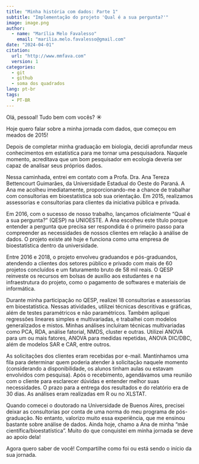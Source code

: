 ```yaml
---
title: "Minha história com dados: Parte 1"
subtitle: "Implementação do projeto 'Qual é a sua pergunta?'"
image: image.png
author:
  - name: "Marília Melo Favalesso"
    email: "marilia.melo.favalesso@gmail.com"
date: "2024-04-01"
citation: 
  url: "http://www.mmfava.com"
  version: 1
categories:
  - git
  - github
  - soma dos quadrados
lang: pt-br
tags: 
  - PT-BR
---
```


Olá, pessoal! Tudo bem com vocês? ☀

Hoje quero falar sobre a minha jornada com dados, que começou em meados de 2015!

Depois de completar minha graduação em biologia, decidi aprofundar meus conhecimentos em estatística para me tornar uma pesquisadora. Naquele momento, acreditava que um bom pesquisador em ecologia deveria ser capaz de analisar seus próprios dados.

Nessa caminhada, entrei em contato com a Profa. Dra. Ana Tereza Bettencourt Guimarães, da Universidade Estadual do Oeste do Paraná. A Ana me acolheu imediatamente, proporcionando-me a chance de trabalhar com consultorias em bioestatística sob sua orientação. Em 2015, realizamos assessorias e consultorias para clientes da iniciativa pública e privada.

Em 2016, com o sucesso de nosso trabalho, lançamos oficialmente "Qual é a sua pergunta?" (QESP) na UNIOESTE. A Ana escolheu este título porque entender a pergunta que precisa ser respondida é o primeiro passo para compreender as necessidades de nossos clientes em relação à análise de dados. O projeto existe até hoje e funciona como uma empresa de bioestatística dentro da universidade. 

Entre 2016 e 2018, o projeto envolveu graduandos e pós-graduandos, atendendo a clientes dos setores público e privado com mais de 60 projetos concluídos e um faturamento bruto de 58 mil reais. O QESP reinveste os recursos em bolsas de auxílio aos estudantes e na infraestrutura do projeto, como o pagamento de softwares e materiais de informática.

Durante minha participação no QESP, realizei 18 consultorias e assessorias em bioestatística. Nessas atividades, utilizei técnicas descritivas e gráficas, além de testes paramétricos e não paramétricos. Também apliquei regressões lineares simples e multivariadas, e trabalhei com modelos generalizados e mistos. Minhas análises incluíram técnicas multivariadas como PCA, RDA, análise fatorial, NMDS, cluster e outras. Utilizei ANOVA para um ou mais fatores, ANOVA para medidas repetidas, ANOVA DIC/DBC, além de modelos SAR e CAR, entre outros. 

As solicitações dos clientes eram recebidas por e-mail. Mantínhamos uma fila para determinar quem poderia atender à solicitação naquele momento (considerando a disponibilidade, os alunos tinham aulas ou estavam envolvidos com pesquisa). Após o recebimento, agendávamos uma reunião com o cliente para esclarecer dúvidas e entender melhor suas necessidades. O prazo para a entrega dos resultados e do relatório era de 30 dias. As análises eram realizadas em R ou no XLSTAT. 

Quando comecei o doutorado na Universidade de Buenos Aires, precisei deixar as consultorias por conta de uma norma do meu programa de pós-graduação. No entanto, valorizo muito essa experiência, que me ensinou bastante sobre análise de dados. Ainda hoje, chamo a Ana de minha "mãe científica/bioestatística". Muito do que conquistei em minha jornada se deve ao apoio dela!

Agora quero saber de você! Compartilhe como foi ou está sendo o início da sua jornada.